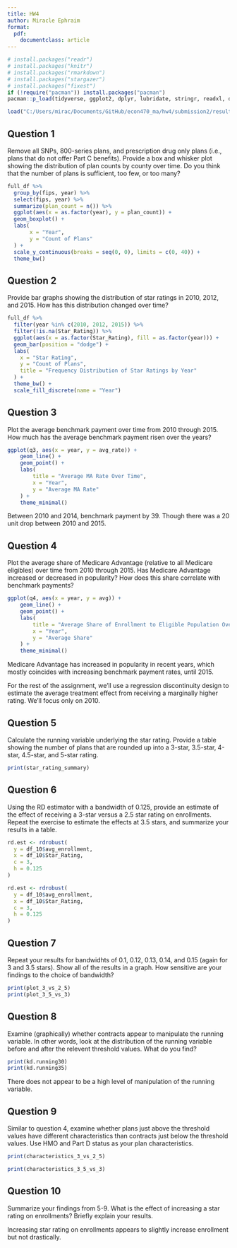 ```yaml
---
title: HW4
author: Miracle Ephraim
format:
  pdf:
    documentclass: article
---
```


```r


# install.packages("readr")
# install.packages("knitr")
# install.packages("rmarkdown")
# install.packages("stargazer")
# install.packages("fixest")
if (!require("pacman")) install.packages("pacman")
pacman::p_load(tidyverse, ggplot2, dplyr, lubridate, stringr, readxl, data.table, gdata)

load("C:/Users/mirac/Documents/GitHub/econ470_ma/hw4/submission2/results/hw_workspace4.Rdata")

```

## Question 1

Remove all SNPs, 800-series plans, and prescription drug only plans (i.e., plans that do not offer Part C benefits). Provide a box and whisker plot showing the distribution of plan counts by county over time. Do you think that the number of plans is sufficient, too few, or too many?

```r
full_df %>%
  group_by(fips, year) %>%
  select(fips, year) %>%
  summarize(plan_count = n()) %>%
  ggplot(aes(x = as.factor(year), y = plan_count)) +
  geom_boxplot() +
  labs(
       x = "Year",
       y = "Count of Plans"
  ) +
  scale_y_continuous(breaks = seq(0, 0), limits = c(0, 40)) +
  theme_bw()
```

## Question 2

Provide bar graphs showing the distribution of star ratings in 2010, 2012, and 2015. How has this distribution changed over time?

```r

full_df %>%
  filter(year %in% c(2010, 2012, 2015)) %>%
  filter(!is.na(Star_Rating)) %>%
  ggplot(aes(x = as.factor(Star_Rating), fill = as.factor(year))) + 
  geom_bar(position = "dodge") +
  labs(
    x = "Star Rating",
    y = "Count of Plans",
    title = "Frequency Distribution of Star Ratings by Year"
  ) + 
  theme_bw() +
  scale_fill_discrete(name = "Year")
```


## Question 3
Plot the average benchmark payment over time from 2010 through 2015. How much has the average benchmark payment risen over the years?

```r

ggplot(q3, aes(x = year, y = avg_rate)) +
    geom_line() +
    geom_point() +
    labs(
        title = "Average MA Rate Over Time",
        x = "Year",
        y = "Average MA Rate"
    ) +
    theme_minimal()


```

Between 2010 and 2014, benchmark payment by 39. Though there was a 20 unit drop between 2010 and 2015. 

## Question 4

Plot the average share of Medicare Advantage (relative to all Medicare eligibles) over time from 2010 through 2015. Has Medicare Advantage increased or decreased in popularity? How does this share correlate with benchmark payments?

```r

ggplot(q4, aes(x = year, y = avg)) +
    geom_line() +
    geom_point() +
    labs(
        title = "Average Share of Enrollment to Eligible Population Over Time",
        x = "Year",
        y = "Average Share"
    ) +
    theme_minimal()

```

Medicare Advantage has increased in popularity in recent years, which mostly coincides with increasing benchmark payment rates, until 2015. 

For the rest of the assignment, we’ll use a regression discontinuity design to estimate the average treatment effect from receiving a marginally higher rating. We’ll focus only on 2010.

## Question 5

Calculate the running variable underlying the star rating. Provide a table showing the number of plans that are rounded up into a 3-star, 3.5-star, 4-star, 4.5-star, and 5-star rating.

```r

print(star_rating_summary)

```


## Question 6

Using the RD estimator with a bandwidth of 0.125, provide an estimate of the effect of receiving a 3-star versus a 2.5 star rating on enrollments. Repeat the exercise to estimate the effects at 3.5 stars, and summarize your results in a table.

```r

rd.est <- rdrobust(
  y = df_10$avg_enrollment,
  x = df_10$Star_Rating,
  c = 3,
  h = 0.125
)

rd.est <- rdrobust(
  y = df_10$avg_enrollment,
  x = df_10$Star_Rating,
  c = 3,
  h = 0.125
)

```


## Question 7

Repeat your results for bandwidhts of 0.1, 0.12, 0.13, 0.14, and 0.15 (again for 3 and 3.5 stars). Show all of the results in a graph. How sensitive are your findings to the choice of bandwidth?

```r

print(plot_3_vs_2_5)
print(plot_3_5_vs_3)


```


## Question 8

Examine (graphically) whether contracts appear to manipulate the running variable. In other words, look at the distribution of the running variable before and after the relevent threshold values. What do you find?

```r

print(kd.running30)
print(kd.running35)

```

There does not appear to be a high level of manipulation of the running variable.

## Question 9

Similar to question 4, examine whether plans just above the threshold values have different characteristics than contracts just below the threshold values. Use HMO and Part D status as your plan characteristics.

```r

print(characteristics_3_vs_2_5)

print(characteristics_3_5_vs_3)
```


## Question 10

Summarize your findings from 5-9. What is the effect of increasing a star rating on enrollments? Briefly explain your results.

Increasing star rating on enrollments appears to slightly increase enrollment but not drastically. 